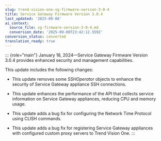 ```yaml
---
slug: trend-vision-one-sg-firmware-version-3-0-4
title: Service Gateway Firmware Version 3.0.4
last_updated: '2025-09-08'
ai_context:
  source_file: sg-firmware-version-3-0-4.md
  conversion_date: '2025-09-08T23:42:12.559Z'
conversion_status: converted
translation_ready: true
---
```


::: {role="main"}
January 18, 2024—Service Gateway Firmware Version 3.0.4 provides enhanced security and management capabilities.

This update includes the following changes:

- This update removes some *SSHOperator* objects to enhance the security of Service Gateway appliance SSH connections.

- This update enhances the performance of the API that collects service information on Service Gateway appliances, reducing CPU and memory usage.

- This update adds a bug fix for configuring the Network Time Protocol using CLISH commands.

- This update adds a bug fix for registering Service Gateway appliances with configured custom proxy servers to Trend Vision One.
:::
